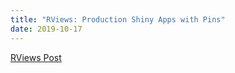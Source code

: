 ```yaml
---
title: "RViews: Production Shiny Apps with Pins"
date: 2019-10-17
---
```


[RViews Post](https://rviews.rstudio.com/2019/10/17/deploying-data-with-pins/)
